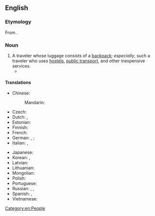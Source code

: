 ==English==

===Etymology===
From {{suffix|en|backpack|er}}.

===Noun===
{{en-noun}}

# A traveler whose luggage consists of a [[backpack]]; ''especially'', such a traveler who uses [[hostel]]s, [[public transport]], and other inexpensive services.
#* {{quote-journal|en|author=Neil Humphreys|title=From Cool Dude to Sad Old Man|journal=The New Paper|date=15 April 2012|page=34|passage=Among the ah bengs and ah lians, the mats and the minahs, the young expats and the '''backpackers''', he stood out like a dozen guys on a male-only dance floor singing Dancing Queen (I'll never forgive Blur for ruining my 21st birthday).}}

====Translations====
{{trans-top|a traveler}}
* Chinese:
*: Mandarin: {{t+|cmn|背包客|tr=bēibāokè|sc=Hani}}
* Czech: {{t|cs|baťůžkář|m}}
* Dutch: {{t+|nl|rugzakreiziger|m}}, {{t+|nl|backpacker|m}}
* Estonian: {{t-needed|et}}
* Finnish: {{t|fi|reppumatkaaja}}
* French: {{t+|fr|routard}}
* German: {{t|de|Rucksacktourist|m}}, {{t|de|Rucksackreisender|m}}; {{q|specific sense of “usually young, hostel-dwelling traveller” also}} {{t+|de|Backpacker|m}}
* Italian: {{t+|it|escursionista|m|f}}, {{t|it|saccopelista|m}}
{{trans-mid}}
* Japanese: {{t|ja|バックパッカー|tr=bakkupakkā|sc=Jpan}}
* Korean: {{t|ko|배낭여행객}}, {{t|ko|백패커}}
* Latvian: {{t-needed|lv}}
* Lithuanian: {{t-needed|lt}}
* Mongolian: {{t-needed|mn}}
* Polish: {{t-needed|pl}}
* Portuguese: {{t|pt|mochileiro|m}}
* Russian: {{t|ru|[[пе́ший]] [[тури́ст]]|m}}, {{t|ru|[[пеший|пе́шая]] [[тури́стка]]|f}}, {{t|ru|бэкпэ́кер|m}}
* Spanish: {{t+|es|mochilero|m}}, {{t+|es|mochilera|f}}
* Vietnamese: {{t|vi|tây ba lô}} {{qualifier|Western}}
{{trans-bottom}}

[[Category:en:People]]